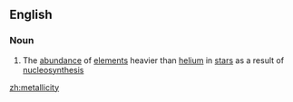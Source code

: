 ==English==

===Noun===
{{wikipedia}}
{{en-noun|metallicities}}

#{{astronomy}} The [[abundance]] of [[element]]s heavier than [[helium]] in [[star]]s as a result of [[nucleosynthesis]]

[[zh:metallicity]]